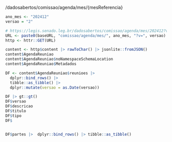 /dadosabertos/comissao/agenda/mes/{mesReferencia}

```r
ano_mes <- "202412"
versao = "2"

# https://legis.senado.leg.br/dadosabertos/comissao/agenda/mes/202412?v=2
URL <- paste0(baseURL, "comissao/agenda/mes/", ano_mes, "?v=", versao)
http <- httr::GET(URL)

content <- http$content |> rawToChar() |> jsonlite::fromJSON()
content$AgendaReuniao
content$AgendaReuniao$noNamespaceSchemaLocation
content$AgendaReuniao$Metadados

DF <- content$AgendaReuniao$reunioes |> 
  dplyr::bind_rows() |> 
  tibble::as_tibble() |> 
  dplyr::mutate(versao = as.Date(versao))

DF |> gt::gt()
DF$versao
DF$descricao
DF$titulo
DF$tipo
DF$


DF$partes |>  dplyr::bind_rows() |> tibble::as_tibble()
```

